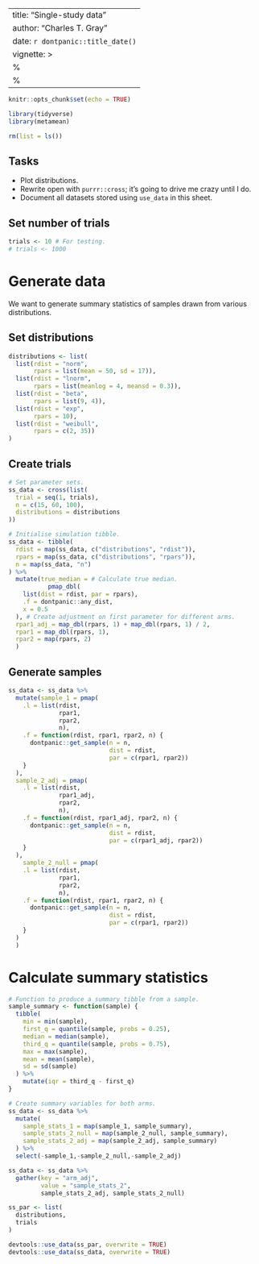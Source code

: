 <!-- 
%\VignetteEngine{knitr}
%\VignetteIndexEntry{Single study data} 
-->
---
title: "Single-study data"
author: "Charles T. Gray"
date: `r dontpanic::title_date()`
vignette: >
  %\VignetteIndexEntry{Single study data generations}
  %\VignetteEngine{knitr::rmarkdown}
---

```r
knitr::opts_chunk$set(echo = TRUE)

library(tidyverse)
library(metamean)

rm(list = ls())

```

## Tasks

- Plot distributions.
- Rewrite open with `purrr::cross`; it's going to drive me crazy until I do. 
- Document all datasets stored using `use_data` in this sheet.

## Set number of trials

```r
trials <- 10 # For testing.
# trials <- 1000 

```

# Generate data

We want to generate summary statistics of samples drawn from various distributions.

## Set distributions

```r
distributions <- list(
  list(rdist = "norm",
       rpars = list(mean = 50, sd = 17)),
  list(rdist = "lnorm",
       rpars = list(meanlog = 4, meansd = 0.3)),
  list(rdist = "beta",
       rpars = list(9, 4)),
  list(rdist = "exp",
       rpars = 10),
  list(rdist = "weibull",
       rpars = c(2, 35))
) 
```

## Create trials

```r

# Set parameter sets.
ss_data <- cross(list(
  trial = seq(1, trials),
  n = c(15, 60, 100),
  distributions = distributions
))

# Initialise simulation tibble.
ss_data <- tibble(
  rdist = map(ss_data, c("distributions", "rdist")),
  rpars = map(ss_data, c("distributions", "rpars")),
  n = map(ss_data, "n")
) %>%
  mutate(true_median = # Calculate true median.
           pmap_dbl(
    list(dist = rdist, par = rpars),
    .f = dontpanic::any_dist,
    x = 0.5
  ), # Create adjustment on first parameter for different arms.
  rpar1_adj = map_dbl(rpars, 1) + map_dbl(rpars, 1) / 2,
  rpar1 = map_dbl(rpars, 1),
  rpar2 = map(rpars, 2)
  )

```

## Generate samples

```r
ss_data <- ss_data %>%
  mutate(sample_1 = pmap(
    .l = list(rdist,
              rpar1,
              rpar2,
              n),
    .f = function(rdist, rpar1, rpar2, n) {
      dontpanic::get_sample(n = n,
                            dist = rdist,
                            par = c(rpar1, rpar2))
    }
  ),
  sample_2_adj = pmap(
    .l = list(rdist,
              rpar1_adj,
              rpar2,
              n),
    .f = function(rdist, rpar1_adj, rpar2, n) {
      dontpanic::get_sample(n = n,
                            dist = rdist,
                            par = c(rpar1_adj, rpar2))
    }
  ),
    sample_2_null = pmap(
    .l = list(rdist,
              rpar1,
              rpar2,
              n),
    .f = function(rdist, rpar1, rpar2, n) {
      dontpanic::get_sample(n = n,
                            dist = rdist,
                            par = c(rpar1, rpar2))
    }
  )
  )

```

# Calculate summary statistics

```r
# Function to produce a summary tibble from a sample.
sample_summary <- function(sample) {
  tibble(
    min = min(sample),
    first_q = quantile(sample, probs = 0.25),
    median = median(sample),
    third_q = quantile(sample, probs = 0.75),
    max = max(sample),
    mean = mean(sample),
    sd = sd(sample)
  ) %>%
    mutate(iqr = third_q - first_q)
}

# Create summary variables for both arms.
ss_data <- ss_data %>%
  mutate(
    sample_stats_1 = map(sample_1, sample_summary),
    sample_stats_2_null = map(sample_2_null, sample_summary),
    sample_stats_2_adj = map(sample_2_adj, sample_summary)
  ) %>%
  select(-sample_1,-sample_2_null,-sample_2_adj)

```

```r
ss_data <- ss_data %>% 
  gather(key = "arm_adj",
         value = "sample_stats_2",
         sample_stats_2_adj, sample_stats_2_null)
```


```r
ss_par <- list(
  distributions,
  trials 
)

devtools::use_data(ss_par, overwrite = TRUE)
devtools::use_data(ss_data, overwrite = TRUE)
```

